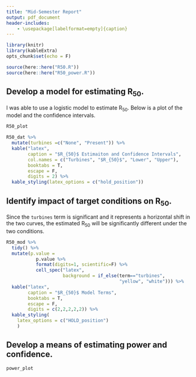 ```yaml
---
title: "Mid-Semester Report"
output: pdf_document
header-includes:
    - \usepackage[labelformat=empty]{caption}
---
```


```r
library(knitr)
library(kableExtra)
opts_chunk$set(echo = F)

source(here::here("R50.R"))
source(here::here("R50_power.R"))
```



## Develop a model for estimating R~50~.

I was able to use a logistic model to estimate R~50~. Below is a plot of the model and the confidence intervals.

```r
R50_plot
```


```r
R50_dat %>% 
  mutate(turbines =c("None", "Present")) %>% 
  kable("latex",
        caption = "$R_{50}$ Estimaiton and Confidence Intervals",
        col.names = c("Turbines", "$R_{50}$", "Lower", "Upper"),
        booktabs = T, 
        escape = F,
        digits = 2) %>% 
  kable_styling(latex_options = c("hold_position"))
```

\newpage

## Identify impact of target conditions on R~50~.

Since the `turbines` term is significant and it represents a horizontal shift in the two curves, the estimated R~50~ will be significantly different under the two conditions.

```r

R50_mod %>% 
  tidy() %>% 
  mutate(p.value = 
           p.value %>% 
           format(digits=1, scientific=F) %>% 
           cell_spec("latex", 
                     background = if_else(term=="turbines",
                                          "yellow", "white"))) %>% 
  kable("latex",
        caption = "$R_{50}$ Model Terms",
        booktabs = T,
        escape = F,
        digits = c(2,2,2,2,2)) %>% 
  kable_styling(
    latex_options = c("HOLD_position")
    )

```

## Develop a means of estimating power and confidence.

```r
power_plot
```

